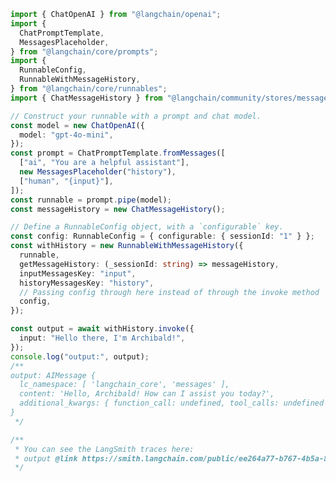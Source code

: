 ```typescript
import { ChatOpenAI } from "@langchain/openai";
import {
  ChatPromptTemplate,
  MessagesPlaceholder,
} from "@langchain/core/prompts";
import {
  RunnableConfig,
  RunnableWithMessageHistory,
} from "@langchain/core/runnables";
import { ChatMessageHistory } from "@langchain/community/stores/message/in_memory";

// Construct your runnable with a prompt and chat model.
const model = new ChatOpenAI({
  model: "gpt-4o-mini",
});
const prompt = ChatPromptTemplate.fromMessages([
  ["ai", "You are a helpful assistant"],
  new MessagesPlaceholder("history"),
  ["human", "{input}"],
]);
const runnable = prompt.pipe(model);
const messageHistory = new ChatMessageHistory();

// Define a RunnableConfig object, with a `configurable` key.
const config: RunnableConfig = { configurable: { sessionId: "1" } };
const withHistory = new RunnableWithMessageHistory({
  runnable,
  getMessageHistory: (_sessionId: string) => messageHistory,
  inputMessagesKey: "input",
  historyMessagesKey: "history",
  // Passing config through here instead of through the invoke method
  config,
});

const output = await withHistory.invoke({
  input: "Hello there, I'm Archibald!",
});
console.log("output:", output);
/**
output: AIMessage {
  lc_namespace: [ 'langchain_core', 'messages' ],
  content: 'Hello, Archibald! How can I assist you today?',
  additional_kwargs: { function_call: undefined, tool_calls: undefined }
}
 */

/**
 * You can see the LangSmith traces here:
 * output @link https://smith.langchain.com/public/ee264a77-b767-4b5a-8573-efcbebaa5c80/r
 */
```
